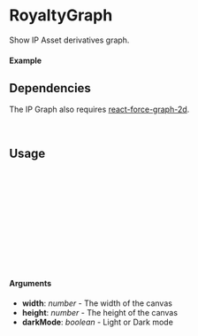 

<Meta of={RoyaltyGraphStory} />

# RoyaltyGraph

Show IP Asset derivatives graph.

#### Example

<Canvas of={RoyaltyGraphStory.Select} />

<Controls />

## Dependencies

The IP Graph also requires [react-force-graph-2d](https://www.npmjs.com/package/react-force-graph-2d).

```bash
npm install react-force-graph-2d
```

## Usage

```ts
import { IpProvider } from "@storyprotocol/storykit"
import { RoyaltyGraph } from "@storyprotocol/storykit"

const RoyaltyGraphExample = () => {
  return (
    <IpProvider ipId={"0xEd8E05f46c39EEFDA7eBB87Dd9434ED86De5C453"} options={{ royaltyGraphData: true }}>
      <RoyaltyGraph />
    </IpProvider>
  );
};

export default RoyaltyGraphExample;
```

#### Arguments

- **width**: _number_ - The width of the canvas
- **height**: _number_ - The height of the canvas
- **darkMode**: _boolean_ - Light or Dark mode
